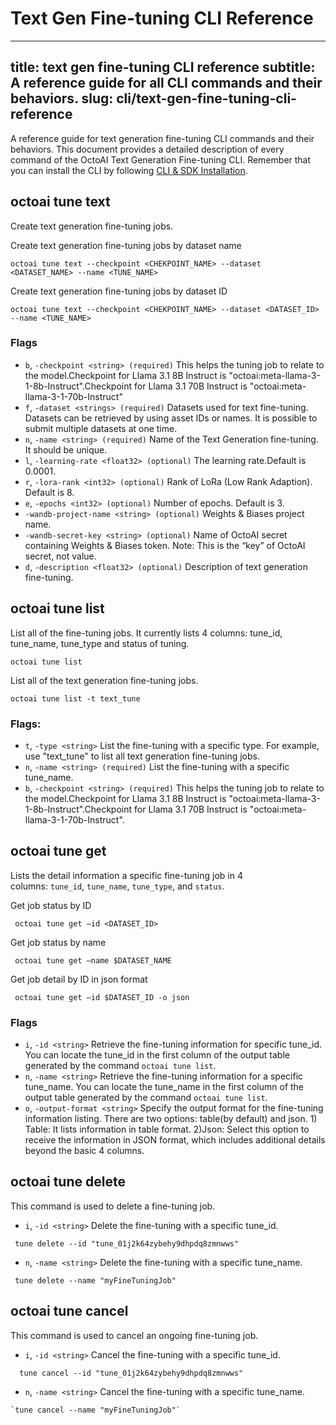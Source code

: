 # Text Gen Fine-tuning CLI Reference

---
title: text gen fine-tuning CLI reference
subtitle: A reference guide for all CLI commands and their behaviors.
slug: cli/text-gen-fine-tuning-cli-reference
---

A reference guide for text generation fine-tuning CLI commands and their behaviors. This document provides a detailed description of every command of the OctoAI Text Generation Fine-tuning CLI. Remember that you can install the CLI by following [CLI & SDK Installation](https://octo.ai/docs/cli/cli-and-sdk-installation).

## octoai tune text

Create text generation fine-tuning jobs.

Create text generation fine-tuning jobs by dataset name

```Shell Shell
octoai tune text --checkpoint <CHEKPOINT_NAME> --dataset <DATASET_NAME> --name <TUNE_NAME>
```

Create text generation fine-tuning jobs by dataset ID

```Shell Shell
octoai tune text --checkpoint <CHEKPOINT_NAME> --dataset <DATASET_ID> --name <TUNE_NAME>
```

### Flags

- `b`, `-checkpoint <string> (required)` This helps the tuning job to relate to the model.Checkpoint for Llama 3.1 8B Instruct is "octoai:meta-llama-3-1-8b-Instruct".Checkpoint for Llama 3.1 70B Instruct is "octoai:meta-llama-3-1-70b-Instruct"
- `f`, `-dataset <strings> (required)` Datasets used for text fine-tuning. Datasets can be retrieved by using asset IDs or names. It is possible to submit multiple datasets at one time.
- `n`, `-name <string> (required)` Name of the Text Generation fine-tuning. It should be unique.
- `l`, `-learning-rate <float32> (optional)` The learning rate.Default is 0.0001.
- `r`, `-lora-rank <int32> (optional)` Rank of LoRa (Low Rank Adaption). Default is 8.
- `e`, `-epochs <int32> (optional)` Number of epochs. Default is 3.
- `-wandb-project-name <string> (optional)` Weights & Biases project name.
- `-wandb-secret-key <string> (optional)` Name of OctoAI secret containing Weights & Biases token. Note: This is the “key” of OctoAI secret, not value.
- `d`, `-description <float32> (optional)` Description of text generation fine-tuning.

## octoai tune list

List all of the fine-tuning jobs. It currently lists 4 columns: tune_id, tune_name, tune_type and status of tuning.

```Shell Shell
octoai tune list
```

List all of the text generation fine-tuning jobs.

```Shell Shell
octoai tune list -t text_tune
```

### Flags:

- `t`, `-type <string>` List the fine-tuning with a specific type. For example, use "text_tune" to list all text generation fine-tuning jobs. 
- `n`, `-name <string> (required)` List the fine-tuning with a specific tune_name.
- `b`, `-checkpoint <string> (required)` This helps the tuning job to relate to the model.Checkpoint for Llama 3.1 8B Instruct is "octoai:meta-llama-3-1-8b-Instruct".Checkpoint for Llama 3.1 70B Instruct is "octoai:meta-llama-3-1-70b-Instruct".

## octoai tune get

Lists the detail information a specific fine-tuning job in 4 columns: `tune_id`, `tune_name`, `tune_type`, and `status`.

Get job status by ID

```Shell Shell
 octoai tune get —id <DATASET_ID>
```

Get job status by name

```Shell Shell
 octoai tune get —name $DATASET_NAME
```

Get job detail by ID in json format

```Shell Shell
 octoai tune get —id $DATASET_ID -o json
```

### Flags
- `i`, `-id <string>` Retrieve the fine-tuning information for specific tune_id. You can locate the tune_id in the first column of the output table generated by the command `octoai tune list`.
- `n`, `-name <string>` Retrieve the fine-tuning information for a specific tune_name. You can locate the tune_name in the first column of the output table generated by the command `octoai tune list`.
- `o`, `-output-format <string>` Specify the output format for the fine-tuning information listing. There are two options: table(by default) and json. 1) Table: It lists information in table format. 2)Json: Select this option to receive the information in JSON format, which includes additional details beyond the basic 4 columns. 

## octoai tune delete

This command is used to delete a fine-tuning job.
- `i`, `-id <string>` Delete the fine-tuning with a specific tune_id.

```Shell Shell
 tune delete --id "tune_01j2k64zybehy9dhpdq8zmnwws"
```

- `n`, `-name <string>` Delete the fine-tuning with a specific tune_name.

```Shell Shell
 tune delete --name "myFineTuningJob"
```

## octoai tune cancel

This command is used to cancel an ongoing fine-tuning job.

- `i`, `-id <string>` Cancel the fine-tuning with a specific tune_id.

```Shell Shell
  tune cancel --id "tune_01j2k64zybehy9dhpdq8zmnwws"
```

- `n`, `-name <string>` Cancel the fine-tuning with a specific tune_name.
 
 ```Shell Shell
`tune cancel --name "myFineTuningJob"`
```





